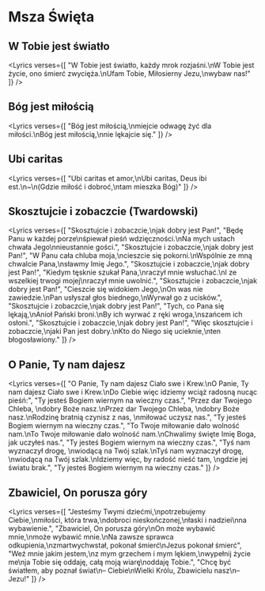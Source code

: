
# Msza Święta

## W Tobie jest światło
<Lyrics verses={[
  "W Tobie jest światło, każdy mrok rozjaśni.\nW Tobie jest życie, ono śmierć zwycięża.\nUfam Tobie, Miłosierny Jezu,\nwybaw nas!"
]} />

## Bóg jest miłością
<Lyrics verses={[
  "Bóg jest miłością,\nmiejcie odwagę żyć dla miłości.\nBóg jest miłością,\nnie lękajcie się."
]} />

## Ubi caritas
<Lyrics verses={[
  "Ubi caritas et amor,\nUbi caritas, Deus ibi est.\n~\n(Gdzie miłość i dobroć,\ntam mieszka Bóg)"
]} />

## Skosztujcie i zobaczcie (Twardowski)
<Lyrics verses={[
  "Skosztujcie i zobaczcie,\njak dobry jest Pan!",
  "Będę Panu w każdej porze\nśpiewał pieśń wdzięczności.\nNa mych ustach chwała Jego\nnieustannie gości.",
  "Skosztujcie i zobaczcie,\njak dobry jest Pan!",
  "W Panu cała chluba moja,\ncieszcie się pokorni.\nWspólnie ze mną chwalcie Pana,\nsławmy Imię Jego.",
  "Skosztujcie i zobaczcie,\njak dobry jest Pan!",
  "Kiedym tęsknie szukał Pana,\nraczył mnie wsłuchać.\nI ze wszelkiej trwogi mojej\nraczył mnie uwolnić.",
  "Skosztujcie i zobaczcie,\njak dobry jest Pan!",
  "Cieszcie się widokiem Jego,\nOn was nie zawiedzie.\nPan usłyszał głos biednego,\nWyrwał go z ucisków.",
  "Skosztujcie i zobaczcie,\njak dobry jest Pan!",
  "Tych, co Pana się lękają,\nAnioł Pański broni.\nBy ich wyrwać z ręki wroga,\nszańcem ich osłoni.",
  "Skosztujcie i zobaczcie,\njak dobry jest Pan!",
  "Więc skosztujcie i zobaczcie,\njaki Pan jest dobry.\nKto do Niego się ucieknie,\nten błogosławiony."
]} />

## O Panie, Ty nam dajesz
<Lyrics verses={[
  "O Panie, Ty nam dajesz Ciało swe i Krew.\nO Panie, Ty nam dajesz Ciało swe i Krew.\nDo Ciebie więc idziemy wciąż radosną nucąc pieśń:",
  "Ty jesteś Bogiem wiernym na wieczny czas.",
  "Przez dar Twojego Chleba, \ndobry Boże nasz.\nPrzez dar Twojego Chleba, \ndobry Boże nasz.\nRodzinę bratnią czynisz z nas, \nmiłować uczysz nas.",
  "Ty jesteś Bogiem wiernym na wieczny czas.",
  "To Twoje miłowanie dało wolność nam.\nTo Twoje miłowanie dało wolność nam.\nChwalimy święte Imię Boga, jak uczyłeś nas.",
  "Ty jesteś Bogiem wiernym na wieczny czas.",
  "Tyś nam wyznaczył drogę, \nwiodącą na Twój szlak.\nTyś nam wyznaczył drogę, \nwiodącą na Twój szlak.\nIdziemy więc, by radość nieść tam, \ngdzie jej światu brak.",
  "Ty jesteś Bogiem wiernym na wieczny czas."
]} />

## Zbawiciel, On porusza góry
<Lyrics verses={[
  "Jesteśmy Twymi dziećmi,\npotrzebujemy Ciebie,\nmiłości, która trwa,\ndobroci nieskończonej,\nłaski i nadziei\nna wybawienie.",
  "Zbawiciel, On porusza góry\nOn może wybawić mnie,\nmoże wybawić mnie.\nNa zawsze sprawca odkupienia,\nzmartwychwstał, pokonał śmierć\nJezus pokonał śmierć",
  "Weź mnie jakim jestem,\nz mym grzechem i mym lękiem,\nwypełnij życie me\nja Tobie się oddaję, całą moją wiarę\noddaję Tobie.",
  "Chcę być światłem, aby poznał świat\n– Ciebie\nWielki Królu, Zbawicielu nasz\n– Jezu!"
]} />

